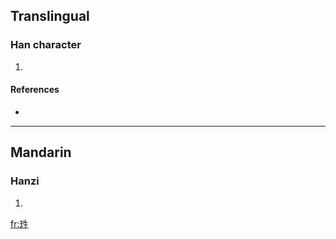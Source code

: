 ==Translingual==

===Han character===
{{Han char|rn=96|rad=玉|as=05|sn=9|four=|canj=一土竹手一 (MGHQM)}}

# {{defn|Han|sort=玉05}}

====References====
* {{Han ref|kx=0729.150|dkj=20909|dj=1141.070|hdz=21107.020|uh=73C4|ud=29636}}

----

==Mandarin==

===Hanzi===
{{cmn-hanzi|pin=[[shēng]] ([[sheng1]])|wg=sheng<sup>1</sup>}}

# {{defn|Mandarin|sort=玉05}}

[[fr:珄]]